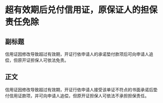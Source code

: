 # 超有效期后兑付信用证，原保证人的担保责任免除
## 副标题
信用证因修改导致超过有效期，开证行依申请人的承诺垫付款项后可向申请人追偿，但原开证担保人可依法免责。
## 正文
信用证因修改导致超过有效期，开证行依申请人接受该单证不符点的书面承诺后垫付信用证款项，并可向申请人追偿，但原开证担保人可依法不承担担保责任。